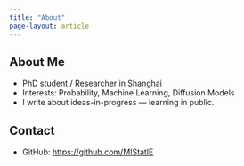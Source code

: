 ```yaml
---
title: "About"
page-layout: article
---
```


## About Me

- PhD student / Researcher in Shanghai
- Interests: Probability, Machine Learning, Diffusion Models
- I write about ideas-in-progress — learning in public.

## Contact

- GitHub: <https://github.com/MIStatlE>
